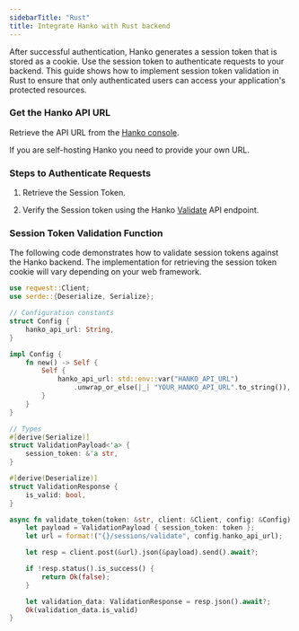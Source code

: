 ```yaml
---
sidebarTitle: "Rust"
title: Integrate Hanko with Rust backend
---
```



<BackendIntegrationAbout/>

After successful authentication, Hanko generates a session token that is stored as a cookie. Use the session token to authenticate requests to your backend. This guide shows how to implement session token validation in Rust to ensure that only authenticated users can access your application's protected resources.

### Get the Hanko API URL

Retrieve the API URL from the [Hanko console](https://cloud.hanko.io/).

<Note>If you are self-hosting Hanko you need to provide your own URL.</Note>

### Steps to Authenticate Requests

1. Retrieve the Session Token.

2. Verify the Session token using the Hanko [Validate](/api-reference/public/session-management/validate-a-session-1) API endpoint.

### Session Token Validation Function
The following code demonstrates how to validate session tokens against the Hanko backend. The implementation for retrieving the session token cookie will vary depending on your web framework.

```rust
use reqwest::Client;
use serde::{Deserialize, Serialize};

// Configuration constants
struct Config {
    hanko_api_url: String,
}

impl Config {
    fn new() -> Self {
        Self {
            hanko_api_url: std::env::var("HANKO_API_URL")
                .unwrap_or_else(|_| "YOUR_HANKO_API_URL".to_string()),
        }
    }
}

// Types
#[derive(Serialize)]
struct ValidationPayload<'a> {
    session_token: &'a str,
}

#[derive(Deserialize)]
struct ValidationResponse {
    is_valid: bool,
}

async fn validate_token(token: &str, client: &Client, config: &Config) -> Result<bool, reqwest::Error> {
    let payload = ValidationPayload { session_token: token };
    let url = format!("{}/sessions/validate", config.hanko_api_url);

    let resp = client.post(&url).json(&payload).send().await?;

    if !resp.status().is_success() {
        return Ok(false);
    }

    let validation_data: ValidationResponse = resp.json().await?;
    Ok(validation_data.is_valid)
}
```

